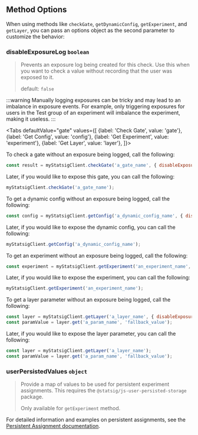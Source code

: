 
## Method Options

When using methods like `checkGate`, `getDynamicConfig`, `getExperiment`, and `getLayer`, you can pass an options object as the second parameter to customize the behavior:

### disableExposureLog `boolean`
> Prevents an exposure log being created for this check. Use this when you want to check a value without recording that the user was exposed to it.
>
> default: `false`

:::warning
Manually logging exposures can be tricky and may lead to an imbalance in exposure events. For example, only triggering exposures for users in the Test group of an experiment will imbalance the experiment, making it useless.
:::

<Tabs
  defaultValue="gate"
  values={[
    {label: 'Check Gate', value: 'gate'},
    {label: 'Get Config', value: 'config'},
    {label: 'Get Experiment', value: 'experiment'},
    {label: 'Get Layer', value: 'layer'},
  ]}>

<TabItem value="gate">

To check a gate without an exposure being logged, call the following:

```javascript
const result = myStatsigClient.checkGate('a_gate_name', { disableExposureLog: true });
```

Later, if you would like to expose this gate, you can call the following:

```javascript
myStatsigClient.checkGate('a_gate_name');
```

</TabItem>

<TabItem value="config">

To get a dynamic config without an exposure being logged, call the following:

```javascript
const config = myStatsigClient.getConfig('a_dynamic_config_name', { disableExposureLog: true });
```

Later, if you would like to expose the dynamic config, you can call the following:

```javascript
myStatsigClient.getConfig('a_dynamic_config_name');
```

</TabItem>

<TabItem value="experiment">

To get an experiment without an exposure being logged, call the following:

```javascript
const experiment = myStatsigClient.getExperiment('an_experiment_name', { disableExposureLog: true });
```

Later, if you would like to expose the experiment, you can call the following:

```javascript
myStatsigClient.getExperiment('an_experiment_name');
```

</TabItem>

<TabItem value="layer">

To get a layer parameter without an exposure being logged, call the following:

```javascript
const layer = myStatsigClient.getLayer('a_layer_name', { disableExposureLog: true });
const paramValue = layer.get('a_param_name', 'fallback_value');
```

Later, if you would like to expose the layer parameter, you can call the following:

```javascript
const layer = myStatsigClient.getLayer('a_layer_name');
const paramValue = layer.get('a_param_name', 'fallback_value');
```

</TabItem>

</Tabs>

### userPersistedValues `object`
> Provide a map of values to be used for persistent experiment assignments. This requires the `@statsig/js-user-persisted-storage` package.
>
> Only available for `getExperiment` method.

For detailed information and examples on persistent assignments, see the [Persistent Assignment documentation](/client/concepts/persistent_assignment).
